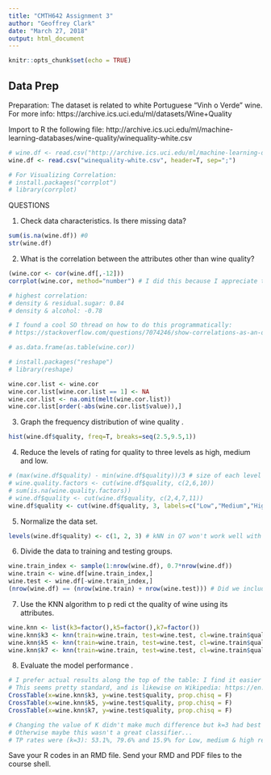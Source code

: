 ```yaml
---
title: "CMTH642 Assignment 3"
author: "Geoffrey Clark"
date: "March 27, 2018"
output: html_document
---
```


```r
knitr::opts_chunk$set(echo = TRUE)
```

## Data Prep

Preparation:  The  dataset is related to white Portuguese "Vinh o Verde" wine. For more info: https://archive.ics.uci.edu/ml/datasets/Wine+Quality

Import to R the following  file: http://archive.ics.uci.edu/ml/machine-learning-databases/wine-quality/winequality-white.csv


```r
# wine.df <- read.csv("http://archive.ics.uci.edu/ml/machine-learning-databases/wine-quality/winequality-white.csv", header=T, sep=";")
wine.df <- read.csv("winequality-white.csv", header=T, sep=";")

# For Visualizing Correlation:
# install.packages("corrplot")
# library(corrplot)
```

QUESTIONS

1. Check data characteristics. Is there missing data? 
```r
sum(is.na(wine.df)) #0
str(wine.df)
```

2. What is the correlation between the attributes other than wine quality? 
```r
(wine.cor <- cor(wine.df[,-12]))
corrplot(wine.cor, method="number") # I did this because I appreciate the visual

# highest correlation:
# density & residual.sugar: 0.84
# density & alcohol: -0.78

# I found a cool SO thread on how to do this programmatically:
# https://stackoverflow.com/questions/7074246/show-correlations-as-an-ordered-list-not-as-a-large-matrix#7074856

# as.data.frame(as.table(wine.cor))

# install.packages("reshape")
# library(reshape)

wine.cor.list <- wine.cor
wine.cor.list[wine.cor.list == 1] <- NA
wine.cor.list <- na.omit(melt(wine.cor.list))
wine.cor.list[order(-abs(wine.cor.list$value)),]
```


3. Graph the frequency distribution of wine quality .
```r
hist(wine.df$quality, freq=T, breaks=seq(2.5,9.5,1))
```


4. Reduce the levels of rating for quality to three levels as high, medium and low.
```r
# (max(wine.df$quality) - min(wine.df$quality))/3 # size of each level
# wine.quality.factors <- cut(wine.df$quality, c(2,6,10))
# sum(is.na(wine.quality.factors))
# wine.df$quality <- cut(wine.df$quality, c(2,4,7,11))
wine.df$quality <- cut(wine.df$quality, 3, labels=c("Low","Medium","High"))
```


5. Normalize the data set.
```r
levels(wine.df$quality) <- c(1, 2, 3) # kNN in Q7 won't work well with strings..
```

6. Divide the data to training and testing groups.
```r
wine.train_index <- sample(1:nrow(wine.df), 0.7*nrow(wine.df))
wine.train <- wine.df[wine.train_index,]
wine.test <- wine.df[-wine.train_index,]
(nrow(wine.df) == (nrow(wine.train) + nrow(wine.test))) # Did we include all observations?


```

7. Use the KNN algorithm to p redi ct the quality of wine using its attributes.
```r
wine.knn <- list(k3=factor(),k5=factor(),k7=factor())
wine.knn$k3 <- knn(train=wine.train, test=wine.test, cl=wine.train$quality, k=3)
wine.knn$k5 <- knn(train=wine.train, test=wine.test, cl=wine.train$quality, k=5)
wine.knn$k7 <- knn(train=wine.train, test=wine.test, cl=wine.train$quality, k=7)
```


8. Evaluate the model performance .
```r
# I prefer actual results along the top of the table: I find it easier to read
# This seems pretty standard, and is likewise on Wikipedia: https://en.wikipedia.org/wiki/Confusion_matrix
CrossTable(x=wine.knn$k3, y=wine.test$quality, prop.chisq = F)
CrossTable(x=wine.knn$k5, y=wine.test$quality, prop.chisq = F)
CrossTable(x=wine.knn$k7, y=wine.test$quality, prop.chisq = F)

# Changing the value of K didn't make much difference but k=3 had best results
# Otherwise maybe this wasn't a great classifier...
# TP rates were (k=3): 53.1%, 79.6% and 15.9% for Low, medium & high respectively

```



Save your R codes in an RMD file.
Send your  RMD and PDF  files to the course shell.
